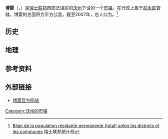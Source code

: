 {{noteTA|G1=瑞士地名}}
{{瑞士市镇信息框
 | 市镇名称= 博雷
 | 原文名称             = {{lang|fr|Borex}}
 | 图片                = 
 | 纹章 = Borex-coat of arms.svg
 | 语言                   = [[法语|法语]]
 | 所属州               = 沃州
 | iso-code-region = 
 | 所属区               = [[尼永区|尼永区]]
 | lat_d=46|lat_m=23|lat_NS=N|long_d=6|long_m=11|long_EW=E
 | 邮政编码        = 1277
 | 市镇代码        = 5706
 | 面积                 = {{smn|1.98|5|100}}
 | 平均海拔        =  469
 | 人口               = {{smn|894|6}}
 | 主页  = www.borex.ch
 | 市镇长           = Ernst Meyer
 | 相邻市镇             = 
 | 友好城市             = 
|地图文件             = Karte Gemeinde Borex 2008.png
|}}
'''博雷'''（{{lang-fr|Borex}}，{{IPA-fr|bɔʁɛ}}）是[[瑞士联邦|瑞士联邦]]西部法语区的[[沃州|沃州]]下设的一个[[市镇_(瑞士)|市镇]]。在行政上属于[[尼永区|尼永区]]管辖。博雷的总面积为{{smn|1.98|5|100}}平方公里。截至2007年，总人口为{{smn|894|6}}。<ref>{{fr}}[http://www.bfs.admin.ch/bfs/portal/fr/index/themen/01/02/blank/key/raeumliche_verteilung/kantone__gemeinden.Document.67254.xls Bilan de la population résidante permanente (total) selon les districts et les communes] {{Wayback|url=http://www.bfs.admin.ch/bfs/portal/fr/index/themen/01/02/blank/key/raeumliche_verteilung/kantone__gemeinden.Document.67254.xls |date=20160325052707 }} 瑞士联邦统计局</ref>

==历史==

==地理==

==参考资料==
{{reflist}}

==外部链接==
*{{fr}}[http://www.borex.ch 博雷官方网站] {{Wayback|url=http://www.borex.ch/ |date=20090130055130 }}

{{DEFAULTSORT:Borex}}
{{沃州尼永区行政区划}}
[[Category:沃州的市镇|Category:沃州的市镇]]